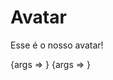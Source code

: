 
<Meta title='Components/Avatar' component={Avatar} />

# Avatar

Esse é o nosso avatar!

<ArgsTable of={Avatar} />

<Canvas>
	<Story
		name='With Border'
		args={{
			src: 'https://github.com/fellipefreiire.png',
		}}
	>
		{args => <Avatar {...args} />}
	</Story>
</Canvas>

<Canvas>
	<Story
		name='Without Border'
		args={{
			src: 'https://github.com/fellipefreiire.png',
			hasBorder: false,
		}}
	>
		{args => <Avatar hasBorder={false} {...args} />}
	</Story>
</Canvas>
